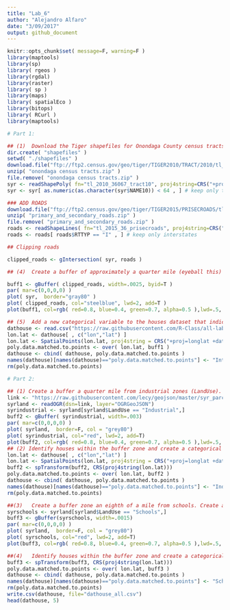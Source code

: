 ```yaml
---
title: "Lab_6"
author: "Alejandro Alfaro"
date: "3/09/2017"
output: github_document
---
```


```r
knitr::opts_chunk$set( message=F, warning=F )
library(maptools)
library(sp)
library( rgeos )
library(rgdal)
library(raster)
library( sp )
library(maps)
library( spatialEco )
library(bitops)
library( RCurl )
library(maptools)
```
```r
# Part 1:

## (1)	Download the Tiger shapefiles for Onondaga County census tracts and primary and secondary roads (see attached). Plot both together, highlighting interstates.
dir.create( "shapefiles" )
setwd( "./shapefiles" )
download.file("ftp://ftp2.census.gov/geo/tiger/TIGER2010/TRACT/2010/tl_2010_36067_tract10.zip", "onondaga census tracts.zip" )
unzip( "onondaga census tracts.zip" )
file.remove( "onondaga census tracts.zip" )
syr <- readShapePoly( fn="tl_2010_36067_tract10", proj4string=CRS("+proj=longlat +datum=WGS84") )
syr <- syr[ as.numeric(as.character(syr$NAME10)) < 64 , ] # keep only tracts in the city

### ADD ROADS
download.file("ftp://ftp2.census.gov/geo/tiger/TIGER2015/PRISECROADS/tl_2015_36_prisecroads.zip", "primary_and_secondary_roads.zip" )
unzip( "primary_and_secondary_roads.zip" )
file.remove( "primary_and_secondary_roads.zip" )
roads <- readShapeLines( fn="tl_2015_36_prisecroads", proj4string=CRS("+proj=longlat +datum=WGS84") )
roads <- roads[ roads$RTTYP == "I" , ] # keep only interstates

## Clipping roads

clipped_roads <- gIntersection( syr, roads )

## (4)	Create a buffer of approximately a quarter mile (eyeball this) from the interstate, and identify all houses that fall within this zone.

buff1 <- gBuffer( clipped_roads, width=.0025, byid=T )
par( mar=c(0,0,0,0) )
plot( syr,  border="gray80" )
plot( clipped_roads, col="steelblue", lwd=2, add=T )
plot(buff1, col=rgb( red=0.8, blue=0.4, green=0.7, alpha=0.5 ),lwd=.5, add=T)

## (5)	Add a new categorical variable to the houses dataset that indicates whether it falls within the buffer zone or not. 
dathouse <- read.csv("https://raw.githubusercontent.com/R-Class/all-labs-ddmii-aalfaroa/master/Lab5/HousingData_All.csv")
lon.lat <- dathouse[ , c("lon","lat") ]
lon.lat <- SpatialPoints(lon.lat, proj4string = CRS("+proj=longlat +datum=WGS84") )
poly.data.matched.to.points <- over( lon.lat, buff1 )
dathouse <- cbind( dathouse, poly.data.matched.to.points )
names(dathouse)[names(dathouse)=="poly.data.matched.to.points"] <- "Interstatebuff"
rm(poly.data.matched.to.points)

# Part 2:

## (1) Create a buffer a quarter mile from industrial zones (LandUse).  Create a plot to highlight your buffer zone.
link <- "https://raw.githubusercontent.com/lecy/geojson/master/syr_parcels.geojson"
syrland <- readOGR(dsn=link, layer="OGRGeoJSON")
syrindustrial <- syrland[syrland$LandUse == "Industrial",]
buff2 <- gBuffer( syrindustrial, width=.003)
par( mar=c(0,0,0,0) )
plot( syrland,  border=F, col = "grey80")
plot( syrindustrial, col="red", lwd=2, add=T)
plot(buff2, col=rgb( red=0.8, blue=0.4, green=0.7, alpha=0.5 ),lwd=.5, add=T)
## (2) Identify houses within the buffer zone and create a categorical variable in the dataset indicating proximity to industrial zones.
lon.lat <- dathouse[ , c("lon","lat") ]
lon.lat <- SpatialPoints(lon.lat, proj4string = CRS("+proj=longlat +datum=WGS84 +ellps=WGS84 +towgs84=0,0,0 ") )
buff2 <- spTransform(buff2, CRS(proj4string(lon.lat)))
poly.data.matched.to.points <- over( lon.lat, buff2 )
dathouse <- cbind( dathouse, poly.data.matched.to.points )
names(dathouse)[names(dathouse)=="poly.data.matched.to.points"] <- "Industrialbuff"
rm(poly.data.matched.to.points)

##(3)	Create a buffer zone an eighth of a mile from schools. Create a plot go highlight these buffer zones.
syrschools <- syrland[syrland$LandUse == "Schools",]
buff3 <- gBuffer(syrschools, width=.0015)
par( mar=c(0,0,0,0) )
plot( syrland,  border=F, col = "grey80")
plot( syrschools, col="red", lwd=2, add=T)
plot(buff3, col=rgb( red=0.8, blue=0.4, green=0.7, alpha=0.5 ),lwd=.5, add=T)

##(4)	Identify houses within the buffer zone and create a categorical variable in the dataset indicating proximity to schools.
buff3 <- spTransform(buff3, CRS(proj4string(lon.lat)))
poly.data.matched.to.points <- over( lon.lat, buff3 )
dathouse <- cbind( dathouse, poly.data.matched.to.points )
names(dathouse)[names(dathouse)=="poly.data.matched.to.points"] <- "Schoolbuff"
rm(poly.data.matched.to.points)
write.csv(dathouse, file="dathouse_all.csv")
head(dathouse, 5)
```

